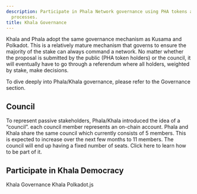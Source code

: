 ```yaml
---
description: Participate in Phala Network governance using PHA tokens and democratic
  processes.
title: Khala Governance
---
```



Khala and Phala adopt the same governance mechanism as Kusama and Polkadot. This is a relatively mature mechanism that governs to ensure the majority of the stake can always command a network. No matter whether the proposal is submitted by the public (PHA token holders) or the council, it will eventually have to go through a referendum where all holders, weighted by stake, make decisions.

To dive deeply into Phala/Khala governance, please refer to the Governance section.

## Council <a href="#council" id="council"></a>

To represent passive stakeholders, Phala/Khala introduced the idea of a “council”. each council member represents an on-chain account. Phala and Khala share the same council which currently consists of 5 members. This is expected to increase over the next few months to 11 members. The council will end up having a fixed number of seats. Click here to learn how to be part of it.

## Participate in Khala Democracy <a href="#participate-in-khala-democracy" id="participate-in-khala-democracy"></a>

Khala Governance Khala Polkadot.js
